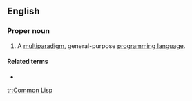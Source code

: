 ==English==
{{wikipedia}}

===Proper noun===
{{en-proper noun|head=[[common|Common]] [[Lisp]]}}

# {{label|en|computing}} A [[multiparadigm]], general-purpose [[programming language]].

====Related terms====
* {{l|en|LISP}}

[[tr:Common Lisp]]